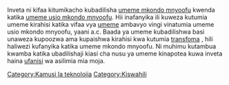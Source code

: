 Inveta ni kifaa kitumikacho kubadilisha [[umeme mkondo mnyoofu]] kwenda katika [[umeme usio mkondo mnyoofu]]. Hii inafanyika ili kuweza kutumia umeme kirahisi katika vifaa vya [[umeme]] ambavyo vingi vinatumia umeme usio mkondo mnyoofu, yaani a.c. Baada ya umeme kubadilishwa basi unaweza kupoozwa ama kupaishwa kirahisi kwa kutumia [[transfoma]] , hili haliwezi kufanyika katika umeme mkondo mnyoofu. Ni muhimu kutambua kwamba katika ubadilishaji kiasi cha nusu ya umeme kinapotea kuwa inveta haina [[ufanisi]] wa asilimia mia moja.

{{kipisi}} 

[[Category:Kamusi la teknolojia]]
[[Category:Kiswahili]]